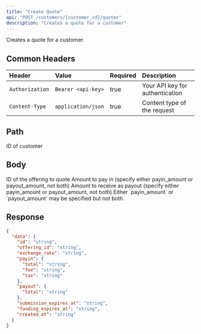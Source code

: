 ```yaml
---
title: "Create Quote"
api: "POST /customers/{customer_id}/quotes"
description: "Creates a quote for a customer"
---
```


Creates a quote for a customer.

## Common Headers

| Header          | Value              | Required | Description                     |
| :-------------- | :----------------- | :------- | :------------------------------ |
| `Authorization` | `Bearer <api-key>` | true     | Your API key for authentication |
| `Content-Type`  | `application/json` | true     | Content type of the request     |

## Path

<ParamField path="customer_id" type="string" required>
  ID of customer
</ParamField>

## Body

<ParamField body="offering_id" type="string" required>
  ID of the offering to quote
</ParamField>

<ParamField body="payin_amount" type="string">
  Amount to pay in (specify either payin_amount or payout_amount, not both)
</ParamField>

<ParamField body="payout_amount" type="string">
  Amount to receive as payout (specify either payin_amount or payout_amount, not
  both)
</ParamField>

<Warning>
  Either `payin_amount` or `payout_amount` may be specified but not both.
</Warning>

## Response

<ResponseExample>

```json Response
{
  "data": {
    "id": "string",
    "offering_id": "string",
    "exchange_rate": "string",
    "payin": {
      "total": "string",
      "fee": "string",
      "tax": "string"
    },
    "payout": {
      "total": "string"
    },
    "submission_expires_at": "string",
    "funding_expires_at": "string",
    "created_at": "string"
  }
}
```

</ResponseExample>
